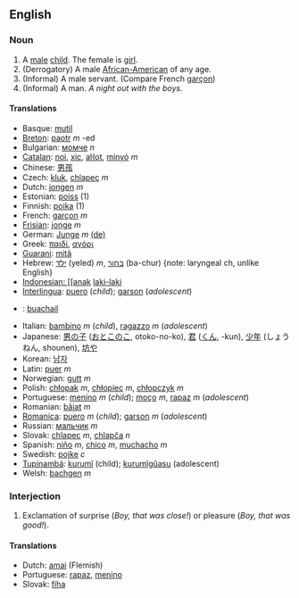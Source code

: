 ==English==
===Noun===
#A [[male]] [[child]]. The female is [[girl]].
#(Derrogatory) A male [[African-American]] of any age.
#(Informal) A male servant. (Compare French [[garçon]])
#(Informal) A man. ''A night out with the boys.''

====Translations====
*Basque: [[mutil]]
*[[Breton]]: [[paotr]] ''m'' -ed
*Bulgarian: [[момче]] ''n''
*[[Catalan]]: [[noi]], [[xic]], [[aŀlot]], [[minyó]] ''m''
*Chinese: [[男孩]]
*Czech: [[kluk]], [[chlapec]] ''m''
*Dutch: [[jongen]] ''m''
*Estonian: [[poiss]] (1)
*Finnish: [[poika]] (1)
*French: [[garçon]] ''m''
*[[Frisian]]: [[jonge]] ''m''
*German: [[Junge]] ''m'' [[:de:Junge|(de)]]
*Greek: [[παιδί]], [[αγόρι]]
*[[Guarani]]: [[mitã]]
*Hebrew: [[ילד]] (yeled) ''m'', [[בחור]] (ba-chur) {note: laryngeal ch, unlike English}
*[[Indonesian: [[anak]] [[laki-laki]]
*[[Interlingua]]: [[puero]] (''child''); [[garson]] (''adolescent'')
*{{ga}}: [[buachail]]
*Italian: [[bambino]] ''m'' (''child''), [[ragazzo]] ''m'' (''adolescent'')
*Japanese: [[男の子]] ([[おとこのこ]], otoko-no-ko), [[君]] ([[くん]], -kun), [[少年]] (しょうねん, shounen), [[坊や]]
*Korean: [[남자]]
*Latin: [[puer]] ''m''
*Norwegian: [[gutt]] ''m''
*Polish: [[chłopak]] ''m'', [[chłopiec]] ''m'', [[chłopczyk]] ''m''
*Portuguese: [[menino]] ''m'' (''child''); [[moço]] ''m'', [[rapaz]] ''m'' (''adolescent'')
*Romanian: [[băiat]] ''m''
*[[Romanica]]: [[puero]] ''m'' (''child''); [[garson]] ''m'' (''adolescent'')
*Russian: [[мальчик]] ''m''
*Slovak: [[chlapec]] ''m'', [[chlapča]] ''n''
*Spanish: [[niño]] ''m'', [[chico]] ''m'', [[muchacho]] ''m''
*Swedish: [[pojke]] ''c''
*[[Tupinambá]]: [[kurumĩ]] (child); [[kurumĩgûasu]] (adolescent)
*Welsh: [[bachgen]] ''m''

===Interjection===
#Exclamation of surprise (''Boy, that was close!'') or pleasure (''Boy, that was good!'').

====Translations====
*Dutch: [[amai]] (Flemish)
*Portuguese: [[rapaz]], [[menino]]
*Slovak: [[fíha]]